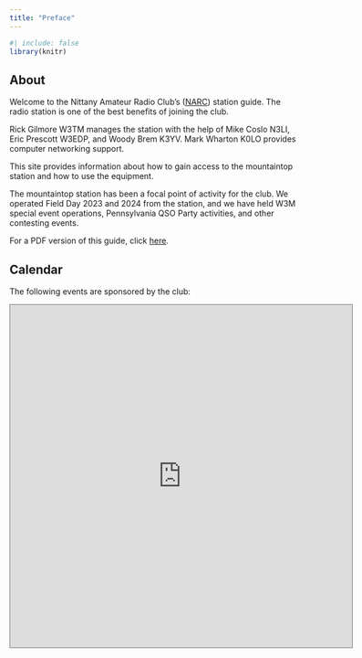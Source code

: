 ```yaml
---
title: "Preface"
---
```


```r
#| include: false
library(knitr)
```

## About

Welcome to the Nittany Amateur Radio Club's ([NARC](https://nittany-arc.org)) station guide.
The radio station is one of the best benefits of joining the club.

Rick Gilmore W3TM manages the station with the help of Mike Coslo N3LI, Eric Prescott W3EDP, and Woody Brem K3YV.
Mark Wharton K0LO provides computer networking support.

This site provides information about how to gain access to the mountaintop station and how to use the equipment.

The mountaintop station has been a focal point of activity for the club.
We operated Field Day 2023 and 2024 from the station, and we have held W3M special event operations, Pennsylvania QSO Party activities, and other contesting events.

For a PDF version of this guide, click [here](NARC-Clubhouse-Guide.pdf).

## Calendar

The following events are sponsored by the club:

<iframe src="https://calendar.google.com/calendar/embed?height=600&wkst=1&ctz=America%2FNew_York&showPrint=0&showCalendars=0&showTabs=0&mode=AGENDA&src=bml0dGFueS5hbWF0ZXVyLnJhZGlvLmNsdWJAZ21haWwuY29t&color=%230B8043" style="border:solid 1px #777" width="600" height="600" frameborder="0" scrolling="no"></iframe>

